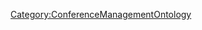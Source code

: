 <includeonly>{{METADATA|Keywords={{{HasKeyword|}}}|HasEntityTitle={{{HasEntityTitle}}}|HasEntityBlurb={{{HasEntityBlurb|}}}|HasEntityType=AidToOrientation}}
</includeonly>
<noinclude>[[Category:ConferenceManagementOntology]]</noinclude>
